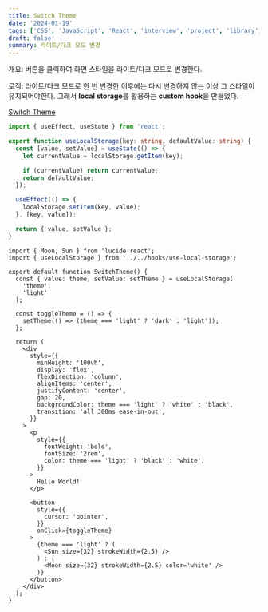 ```yaml
---
title: Switch Theme
date: '2024-01-19'
tags: ['CSS', 'JavaScript', 'React', 'interview', 'project', 'library', 'custom hook', 'window', 'local storage']
draft: false
summary: 라이트/다크 모드 변경
---
```


개요: 버튼을 클릭하여 화면 스타일을 라이트/다크 모드로 변경한다.

로직: 라이트/다크 모드로 한 번 변경한 이후에는 다시 변경하지 않는 이상 그 스타일이 유지되어야한다. 그래서 **local storage**를 활용하는 **custom hook**을 만들었다.

[Switch Theme](https://coding-interview-prep.vercel.app/switch-theme)

```ts:src/hooks/use-local-storage.ts
import { useEffect, useState } from 'react';

export function useLocalStorage(key: string, defaultValue: string) {
  const [value, setValue] = useState(() => {
    let currentValue = localStorage.getItem(key);

    if (currentValue) return currentValue;
    return defaultValue;
  });

  useEffect(() => {
    localStorage.setItem(key, value);
  }, [key, value]);

  return { value, setValue };
}
```

```tsx:src/components/Switch-Theme/switch-theme.tsx
import { Moon, Sun } from 'lucide-react';
import { useLocalStorage } from '../../hooks/use-local-storage';

export default function SwitchTheme() {
  const { value: theme, setValue: setTheme } = useLocalStorage(
    'theme',
    'light'
  );

  const toggleTheme = () => {
    setTheme(() => (theme === 'light' ? 'dark' : 'light'));
  };

  return (
    <div
      style={{
        minHeight: '100vh',
        display: 'flex',
        flexDirection: 'column',
        alignItems: 'center',
        justifyContent: 'center',
        gap: 20,
        backgroundColor: theme === 'light' ? 'white' : 'black',
        transition: 'all 300ms ease-in-out',
      }}
    >
      <p
        style={{
          fontWeight: 'bold',
          fontSize: '2rem',
          color: theme === 'light' ? 'black' : 'white',
        }}
      >
        Hello World!
      </p>

      <button
        style={{
          cursor: 'pointer',
        }}
        onClick={toggleTheme}
      >
        {theme === 'light' ? (
          <Sun size={32} strokeWidth={2.5} />
        ) : (
          <Moon size={32} strokeWidth={2.5} color='white' />
        )}
      </button>
    </div>
  );
}
```